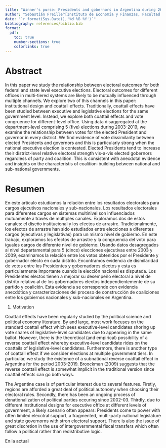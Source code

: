 ```yaml
---
title: "Winner's purse: Presidents and gobernors in Argentina during 2003-2019"
author: "Sebastián Freille^[Instituto de Economía y Finanzas, Facultad de Ciencias Económicas (FCE)-UNC. Email: sfreille@unc.edu.ar. Web: https://sfreille.github.io]"
date: "`r format(Sys.Date(),'%d %B %Y')`"
bibliography: references/biblio.bib
format:
  pdf:
    toc: true
    number-sections: true
    colorlinks: true
---
```


# Abstract

In this paper we study the relationship between electoral outcomes for both federal and state level executive elections. Electoral outcomes for different offices in multi-tiered systems are likely to be mutually influenced through multiple channels. We explore two of this channels in this paper: institutional design and coattail effects. Traditionally, coattail effects have been studied between executive and legislative elections for the same government level. Instead, we explore both coattail effects and vote congruence for different-level office. Using data disaggregated at the department-level comprising 5 (five) elections during 2003-2019, we examine the relationship between votes for the elected President and governor in every district. We find evidence of vote dissimilarity between elected Presidents and governors and this is particularly strong when the national executive election is contested. Elected Presidents tend to increase their district-level relative electoral strength vis-a-vis elected gobernors regardless of party and coalition. This is consistent with anecdotal evidence and insights on the characteristis of coalition-building between national and sub-national governments.

# Resumen

En este artículo estudiamos la relación entre los resultados electorales para cargos ejecutivos nacionales y sub-nacionales. Los resultados electorales para diferentes cargos en sistemas multinivel son influenciados mutuamente a través de múltiples canales. Exploramos dos de estos canales: el diseño institucional y los efectos de arrastre. Tradicionalmente, los efectos de arrastre han sido estudiados entre elecciones a diferentes cargos (ejecutivas y legislativas) para un mismo nivel de gobierno. En este trabajo, exploramos los efectos de arrastre y la congruencia del voto para iguales cargos de diferente nivel de gobierno. Usando datos desagregados al nivel departamental para 5 (cinco) elecciones ejecutivas entre 2003 y 2009, examinamos la relación entre los votos obtenidos por el Presidente y gobernador electo en cada distrito. Encontramos evidencia de dismilaridad de votos entre los Presidentes y gobernadores electos y esta es particularmente importante cuando la elección nacional es disputada. Los Presidentes electos tienen a mejorar su desempeño electoral a nivel de distrito relativo al de los gobernadores electos independientemente de su partido y coalición. Esta evidencia se corresponde con evidencia anecdótica y caracterizaciones del proceso de construcción de coaliciones entre los gobiernos nacionales y sub-nacionales en Argentina. 	 

1. Motivation

Coattail effects have been regularly studied by the political science and political economy literature. By and large, most work focuses on the standard coattail effect which sees executive-level candidates shoring up vote shares of legislative-level candidates due to appearing in the same ballot. However, there is the theoretical (and empirical) possibility of a reverse coattail effect whereby executive-level candidate rides on the coattails of legislative-level candidates. Furthermore, there is another type of coattail effect if we consider elections at multiple government tiers. In particular, we study the existence of a subnational reverse coattail effect in Argentina for the period 2003-2019. Broockman (2009) suggests that the reverse coattail effect is somewhat implicit in the traditional version since coattail effects can go both ways. 

The Argentine case is of particular interest due to several features. Firstly, regions are afforded a great deal of political autonomy when choosing their electoral rules. Secondly, there has been an ongoing process of denationalization of political parties occuring since 2002-03. Thirdly, due to different institutional designs for executive office at different levels of government, a likely scenario often appears: Presidents come to power with often limited elecotral support, a fragmented, multi-party national legislature and state governorns with stron electoral support. There is also the issue of great discretion in the use of intergovernmental fiscal transfers which often follow a political rather than redistributive logic. 

En la actual